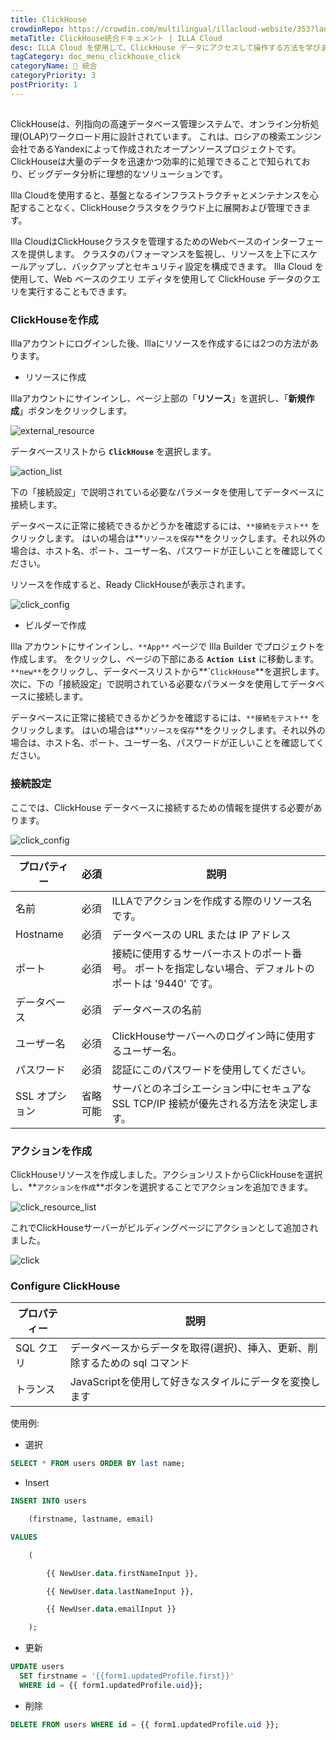```yaml
---
title: ClickHouse
crowdinRepo: https://crowdin.com/multilingual/illacloud-website/353?languages=ja&filter=basic&value=0
metaTitle: ClickHouse統合ドキュメント | ILLA Cloud
desc: ILLA Cloud を使用して、ClickHouse データにアクセスして操作する方法を学びます。 アプリのビルド、データの可視化、ILLA Cloud を使用してワークフローの自動化を行います。
tagCategory: doc_menu_clickhouse_click
categoryName: 🔨 統合
categoryPriority: 3
postPriority: 1
---
```


## <h2 hidden>ClickHouseとは何ですか？</h2>

ClickHouseは、列指向の高速データベース管理システムで、オンライン分析処理(OLAP)ワークロード用に設計されています。 これは、ロシアの検索エンジン会社であるYandexによって作成されたオープンソースプロジェクトです。 ClickHouseは大量のデータを迅速かつ効率的に処理できることで知られており、ビッグデータ分析に理想的なソリューションです。

Illa Cloudを使用すると、基盤となるインフラストラクチャとメンテナンスを心配することなく、ClickHouseクラスタをクラウド上に展開および管理できます。

Illa CloudはClickHouseクラスタを管理するためのWebベースのインターフェースを提供します。 クラスタのパフォーマンスを監視し、リソースを上下にスケールアップし、バックアップとセキュリティ設定を構成できます。 Illa Cloud を使用して、Web ベースのクエリ エディタを使用して ClickHouse データのクエリを実行することもできます。

### ClickHouseを作成

Illaアカウントにログインした後、Illaにリソースを作成するには2つの方法があります。

-   リソースに作成

Illaアカウントにサインインし、ページ上部の「**リソース**」を選択し、「**新規作成**」ボタンをクリックします。

![external_resource](https://cdn.illacloud.com/official-website/img/docs/external_resource.png)

データベースリストから **`ClickHouse`** を選択します。

![action_list](https://cdn.illacloud.com/official-website/img/docs/action_list.png)

下の「接続設定」で説明されている必要なパラメータを使用してデータベースに接続します。

データベースに正常に接続できるかどうかを確認するには、`**接続をテスト**` をクリックします。 はいの場合は**`リソースを保存`**をクリックします。それ以外の場合は、ホスト名、ポート、ユーザー名、パスワードが正しいことを確認してください。

リソースを作成すると、Ready ClickHouseが表示されます。

![click_config](https://cdn.illacloud.com/official-website/img/docs/click_config.png)

-   ビルダーで作成

Illa アカウントにサインインし、`**App**` ページで Illa Builder でプロジェクトを作成します。 をクリックし、ページの下部にある **`Action List`** に移動します。 `**new**`をクリックし、データベースリストから**\``ClickHouse`**を選択します。 次に、下の「接続設定」で説明されている必要なパラメータを使用してデータベースに接続します。

データベースに正常に接続できるかどうかを確認するには、`**接続をテスト**` をクリックします。 はいの場合は**`リソースを保存`**をクリックします。それ以外の場合は、ホスト名、ポート、ユーザー名、パスワードが正しいことを確認してください。

### 接続設定

ここでは、ClickHouse データベースに接続するための情報を提供する必要があります。

![click_config](https://cdn.illacloud.com/official-website/img/docs/click_config.png)

| プロパティー      | 必須   | 説明                                                                                                        |
| ----------- | ---- | --------------------------------------------------------------------------------------------------------- |
| 名前          | 必須   | ILLAでアクションを作成する際のリソース名です。                                                                                 |
| Hostname    | 必須   | データベースの URL または IP アドレス                                                                                   |
| ポート         | 必須   | 接続に使用するサーバーホストのポート番号。 ポートを指定しない場合、デフォルトのポートは '9440' です。                                                   |
| データベース      | 必須   | データベースの名前                                                                                                 |
| ユーザー名       | 必須   | ClickHouseサーバーへのログイン時に使用するユーザー名。                                                                          |
| パスワード       | 必須   | 認証にこのパスワードを使用してください。                                                                                      |
| SSL オプション   | 省略可能 | サーバとのネゴシエーション中にセキュアな SSL TCP/IP 接続が優先される方法を決定します。                                                         |

### アクションを作成

ClickHouseリソースを作成しました。アクションリストからClickHouseを選択し、**`アクションを作成`**ボタンを選択することでアクションを追加できます。

![click_resource_list](https://cdn.illacloud.com/official-website/img/docs/clik_resource_list.png)

これでClickHouseサーバーがビルディングページにアクションとして追加されました。

![click](https://cdn.illacloud.com/official-website/img/docs/click.png)

### Configure ClickHouse

| プロパティー    | 説明                                                               |
| --------- | ---------------------------------------------------------------- |
| SQL クエリ   | データベースからデータを取得(選択)、挿入、更新、削除するための sql コマンド                        |
| トランス      | JavaScriptを使用して好きなスタイルにデータを変換します                                 |

使用例:

-   選択

```sql
SELECT * FROM users ORDER BY last name;
```

-   Insert

```sql
INSERT INTO users

	(firstname, lastname, email)

VALUES

	(

		{{ NewUser.data.firstNameInput }},

		{{ NewUser.data.lastNameInput }},

		{{ NewUser.data.emailInput }}

	);
```

-   更新

```sql
UPDATE users
  SET firstname = '{{form1.updatedProfile.first}}'
  WHERE id = {{ form1.updatedProfile.uid}};
```

-   削除

```sql
DELETE FROM users WHERE id = {{ form1.updatedProfile.uid }};
```
